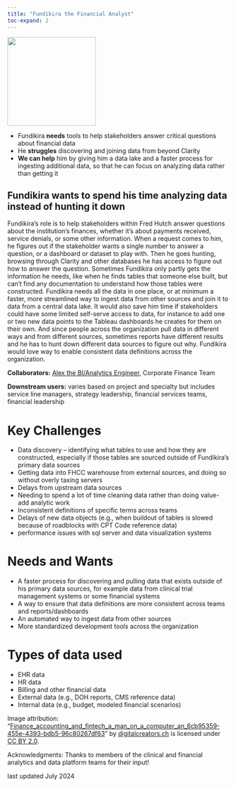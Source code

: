 ```yaml
---
title: "Fundikira the Financial Analyst"
toc-expand: 2
---
```


::: grid
::: {.g-col-12 .g-col-xl-3}
<img src="/img/fundikira.jpg" width="200" height="200"/>
:::

::: {.g-col-12 .g-col-xl-8}
-   Fundikira **needs** tools to help stakeholders answer critical questions about financial data
-   He **struggles** discovering and joining data from beyond Clarity
-   **We can help** him by giving him a data lake and a faster process for ingesting additional data, so that he can focus on analyzing data rather than getting it
:::
:::

::: lightblue-highlight
## Fundikira wants to spend his time analyzing data instead of hunting it down

Fundikira’s role is to help stakeholders within Fred Hutch answer questions about the institution’s finances, whether it’s about payments received, service denials, or some other information. When a request comes to him, he figures out if the stakeholder wants a single number to answer a question, or a dashboard or dataset to play with. Then he goes hunting, browsing through Clarity and other databases he has access to figure out how to answer the question. Sometimes Fundikira only partly gets the information he needs, like when he finds tables that someone else built, but can’t find any documentation to understand how those tables were constructed. Fundikira needs all the data in one place, or at minimum a faster, more streamlined way to ingest data from other sources and join it to data from a central data lake. It would also save him time if stakeholders could have some limited self-serve access to data, for instance to add one or two new data points to the Tableau dashboards he creates for them on their own. And since people across the organization pull data in different ways and from different sources, sometimes reports have different results and he has to hunt down different data sources to figure out why. Fundikira would love way to enable consistent data definitions across the organization.
:::

::: darkblue-highlight
**Collaborators:** [Alex the BI/Analytics Engineer](/family/cards/alex-the-bi-analytics-engineer.html), Corporate Finance Team 

**Downstream users:** varies based on project and specialty but includes service line managers, strategy leadership, financial services teams, financial leadership

:::

# Key Challenges

-   Data discovery – identifying what tables to use and how they are constructed, especially if those tables are sourced outside of Fundikira's primary data sources
-   Getting data into FHCC warehouse from external sources, and doing so without overly taxing servers
-   Delays from upstream data sources
-   Needing to spend a lot of time cleaning data rather than doing value-add analytic work
-   Inconsistent definitions of specific terms across teams
-   Delays of new data objects (e.g., when buildout of tables is slowed because of roadblocks with CPT Code reference data)
-   performance issues with sql server and data visualization systems

# Needs and Wants

-   A faster process for discovering and pulling data that exists outside of his primary data sources, for example data from clinical trial management systems or some financial systems
-   A way to ensure that data definitions are more consistent across teams and reports/dashboards
-   An automated way to ingest data from other sources
-   More standardized development tools across the organization

# Types of data used

-   EHR data
-   HR data
-   Billing and other financial data
-   External data (e.g., DOH reports, CMS reference data)
-   Internal data (e.g., budget, modeled financial scenarios)

<div>

Image attribution: "[Finance_accounting_and_fintech_a_man_on_a_computer_an_6cb95359-455e-4393-bdb5-96c80267df63](https://www.flickr.com/photos/192194531@N08/52899049092)" by [digitalcreators.ch](https://www.flickr.com/photos/192194531@N08) is licensed under [CC BY 2.0](https://creativecommons.org/licenses/by/2.0/?ref=openverse).

</div>

<div>

Acknowledgments: Thanks to members of the clinical and financial analytics and data platform teams for their input!

</div>
<div>

last updated July 2024

</div>
